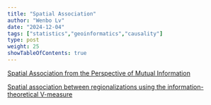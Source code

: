 ```yaml
---
title: "Spatial Association"
author: "Wenbo Lv"
date: "2024-12-04"
tags: ["statistics","geoinformatics","causality"]
type: post
weight: 25
showTableOfContents: true
---
```


[Spatial Association from the Perspective of Mutual Information](https://doi.org/10.1080/24694452.2023.2209629)

[Spatial association between regionalizations using the information-theoretical V-measure](https://doi.org/10.1080/13658816.2018.1511794)